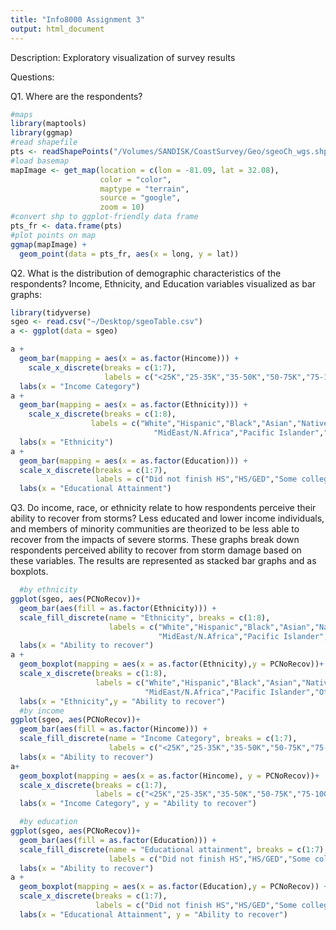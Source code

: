 ```yaml
---
title: "Info8000 Assignment 3"
output: html_document
---
```

Description: Exploratory visualization of survey results

Questions:

Q1. Where are the respondents?
```r
#maps
library(maptools)
library(ggmap)
#read shapefile
pts <- readShapePoints("/Volumes/SANDISK/CoastSurvey/Geo/sgeoCh_wgs.shp")
#load basemap
mapImage <- get_map(location = c(lon = -81.09, lat = 32.08),
                    color = "color",
                    maptype = "terrain",
                    source = "google",
                    zoom = 10)
#convert shp to ggplot-friendly data frame
pts_fr <- data.frame(pts)
#plot points on map
ggmap(mapImage) +
  geom_point(data = pts_fr, aes(x = long, y = lat))
```

Q2. What is the distribution of demographic characteristics of the respondents?
    Income, Ethnicity, and Education variables visualized as bar graphs:
```r
library(tidyverse)
sgeo <- read.csv("~/Desktop/sgeoTable.csv")
a <- ggplot(data = sgeo)

a +
  geom_bar(mapping = aes(x = as.factor(Hincome))) +
    scale_x_discrete(breaks = c(1:7), 
                     labels = c("<25K","25-35K","35-50K","50-75K","75-100K","100-150K",">150K")) +
  labs(x = "Income Category")
a +
  geom_bar(mapping = aes(x = as.factor(Ethnicity))) +
    scale_x_discrete(breaks = c(1:8), 
                  labels = c("White","Hispanic","Black","Asian","Native American",
                                "MidEast/N.Africa","Pacific Islander","Other")) +
  labs(x = "Ethnicity")
a +
  geom_bar(mapping = aes(x = as.factor(Education))) +
  scale_x_discrete(breaks = c(1:7),
                   labels = c("Did not finish HS","HS/GED","Some college","Assoc","Bachelors","Some grad","Grad degree")) +
  labs(x = "Educational Attainment")
```

Q3. Do income, race, or ethnicity relate to how respondents perceive their ability to recover from storms?
    Less educated and lower income individuals, and members of minority communities are         theorized to be less able to recover from the impacts of severe storms. These graphs        break down respondents perceived ability to recover from storm damage based on these        variables. The results are represented as stacked bar graphs and as boxplots.

```r
  #by ethnicity
ggplot(sgeo, aes(PCNoRecov))+
  geom_bar(aes(fill = as.factor(Ethnicity))) +
  scale_fill_discrete(name = "Ethnicity", breaks = c(1:8),
                      labels = c("White","Hispanic","Black","Asian","Native American",
                                 "MidEast/N.Africa","Pacific Islander","Other")) +
  labs(x = "Ability to recover")
a +
  geom_boxplot(mapping = aes(x = as.factor(Ethnicity),y = PCNoRecov))+
  scale_x_discrete(breaks = c(1:8), 
                   labels = c("White","Hispanic","Black","Asian","Native American",
                              "MidEast/N.Africa","Pacific Islander","Other"))+
  labs(x = "Ethnicity",y = "Ability to recover")
  #by income
ggplot(sgeo, aes(PCNoRecov))+
  geom_bar(aes(fill = as.factor(Hincome))) +
  scale_fill_discrete(name = "Income Category", breaks = c(1:7),
                      labels = c("<25K","25-35K","35-50K","50-75K","75-100K","100-150K",">150K")) +
  labs(x = "Ability to recover")
a+ 
  geom_boxplot(mapping = aes(x = as.factor(Hincome), y = PCNoRecov))+
  scale_x_discrete(breaks = c(1:7), 
                   labels = c("<25K","25-35K","35-50K","50-75K","75-100K","100-150K",">150K")) +
  labs(x = "Income Category", y = "Ability to recover")

  #by education
ggplot(sgeo, aes(PCNoRecov))+
  geom_bar(aes(fill = as.factor(Education))) +
  scale_fill_discrete(name = "Educational attainment", breaks = c(1:7),
                      labels = c("Did not finish HS","HS/GED","Some college","Assoc","Bachelors","Some grad","Grad degree")) +
  labs(x = "Ability to recover")
a +
  geom_boxplot(mapping = aes(x = as.factor(Education),y = PCNoRecov)) +
  scale_x_discrete(breaks = c(1:7),
                   labels = c("Did not finish HS","HS/GED","Some college","Assoc","Bachelors","Some grad","Grad degree"))+
  labs(x = "Educational Attainment", y = "Ability to recover")
```


